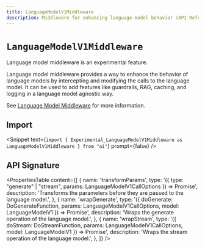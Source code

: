 ```yaml
---
title: LanguageModelV1Middleware
description: Middleware for enhancing language model behavior (API Reference)
---
```


# `LanguageModelV1Middleware`

<Note type="warning">
  Language model middleware is an experimental feature.
</Note>

Language model middleware provides a way to enhance the behavior of language models
by intercepting and modifying the calls to the language model. It can be used to add
features like guardrails, RAG, caching, and logging in a language model agnostic way.

See [Language Model Middleware](/docs/ai-sdk-core/middleware) for more information.

## Import

<Snippet
  text={`import { Experimental_LanguageModelV1Middleware as LanguageModelV1Middleware } from "ai"`}
  prompt={false}
/>

## API Signature

<PropertiesTable
  content={[
    {
      name: 'transformParams',
      type: '({ type: "generate" | "stream", params: LanguageModelV1CallOptions }) => Promise<LanguageModelV1CallOptions>',
      description:
        'Transforms the parameters before they are passed to the language model.',
    },
    {
      name: 'wrapGenerate',
      type: '({ doGenerate: DoGenerateFunction, params: LanguageModelV1CallOptions, model: LanguageModelV1 }) => Promise<DoGenerateResult>',
      description: 'Wraps the generate operation of the language model.',
    },
    {
      name: 'wrapStream',
      type: '({ doStream: DoStreamFunction, params: LanguageModelV1CallOptions, model: LanguageModelV1 }) => Promise<DoStreamResult>',
      description: 'Wraps the stream operation of the language model.',
    },
  ]}
/>
